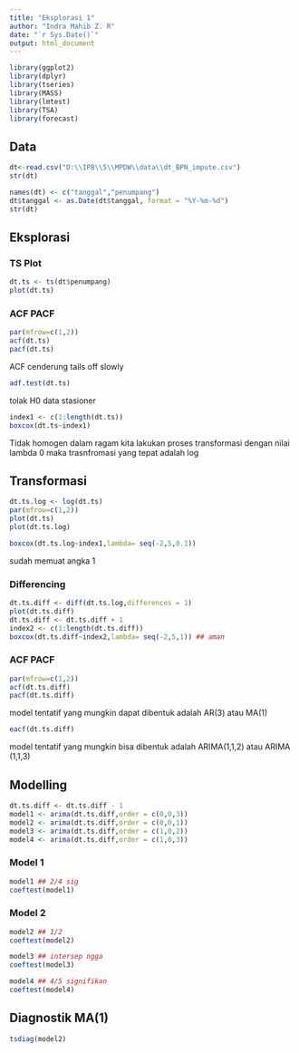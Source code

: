 ```yaml
---
title: "Eksplorasi 1"
author: "Indra Mahib Z. R"
date: "`r Sys.Date()`"
output: html_document
---
```


```r
library(ggplot2)
library(dplyr)
library(tseries)
library(MASS)
library(lmtest)
library(TSA)
library(forecast)
```

## Data

```r
dt<-read.csv("D:\\IPB\\5\\MPDW\\data\\dt_BPN_impute.csv")
str(dt)
```
```r
names(dt) <- c("tanggal","penumpang")
dt$tanggal <- as.Date(dt$tanggal, format = "%Y-%m-%d")
str(dt)
```

## Eksplorasi
### TS Plot
```r
dt.ts <- ts(dt$penumpang)
plot(dt.ts)
```
### ACF PACF
```r
par(mfrow=c(1,2))
acf(dt.ts)
pacf(dt.ts)
```
ACF cenderung tails off slowly

```r
adf.test(dt.ts)
```
tolak H0 data stasioner
```r
index1 <- c(1:length(dt.ts))
boxcox(dt.ts~index1)
```
Tidak homogen dalam ragam kita lakukan proses transformasi dengan nilai lambda 0 maka trasnfromasi yang tepat adalah log

## Transformasi

```r
dt.ts.log <- log(dt.ts)
par(mfrow=c(1,2))
plot(dt.ts)
plot(dt.ts.log)
```

```r
boxcox(dt.ts.log~index1,lambda= seq(-2,5,0.1))
```
sudah memuat angka 1

### Differencing

```r
dt.ts.diff <- diff(dt.ts.log,differences = 1)
plot(dt.ts.diff)
dt.ts.diff <- dt.ts.diff + 1
index2 <- c(1:length(dt.ts.diff))
boxcox(dt.ts.diff~index2,lambda= seq(-2,5,1)) ## aman
```



### ACF PACF

```r
par(mfrow=c(1,2))
acf(dt.ts.diff)
pacf(dt.ts.diff)
```
model tentatif yang mungkin dapat dibentuk adalah AR(3) atau MA(1)

```r
eacf(dt.ts.diff)
```
model tentatif yang mungkin bisa dibentuk adalah ARIMA(1,1,2) atau ARIMA (1,1,3)

## Modelling
```r
dt.ts.diff <- dt.ts.diff - 1
model1 <- arima(dt.ts.diff,order = c(0,0,3))
model2 <- arima(dt.ts.diff,order = c(0,0,1))
model3 <- arima(dt.ts.diff,order = c(1,0,2))
model4 <- arima(dt.ts.diff,order = c(1,0,3))
```

### Model 1
```r
model1 ## 2/4 sig
coeftest(model1) 
```
### Model 2
```r
model2 ## 1/2
coeftest(model2) 
```
```r
model3 ## intersep ngga
coeftest(model3) 
```
```r
model4 ## 4/5 signifikan
coeftest(model4) 
```
## Diagnostik MA(1)

```r
tsdiag(model2)
```

